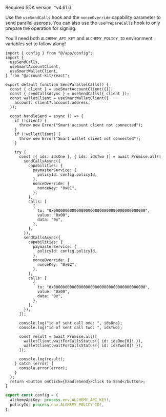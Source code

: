 <Info>Required SDK version: ^v4.61.0</Info>

Use the `useSendCalls` hook and the `nonceOverride` capability parameter to send parallel userops. You can also use the `usePrepareCalls` hook to only prepare the operation for signing.

You'll need both `ALCHEMY_API_KEY` and `ALCHEMY_POLICY_ID` environment variables set to follow along!

<CodeBlocks>

```tsx twoslash title="sendParallelCalls.tsx"
import { config } from "@/app/config";
import {
  useSendCalls,
  useSmartAccountClient,
  useSmartWalletClient,
} from "@account-kit/react";

export default function SendParallelCalls() {
  const { client } = useSmartAccountClient({});
  const { sendCallsAsync } = useSendCalls({ client });
  const walletClient = useSmartWalletClient({
    account: client?.account.address,
  });

  const handleSend = async () => {
    if (!client) {
      throw new Error("Smart account client not connected");
    }
    if (!walletClient) {
      throw new Error("Smart wallet client not connected");
    }

    try {
      const [{ ids: idsOne }, { ids: idsTwo }] = await Promise.all([
        sendCallsAsync({
          capabilities: {
            paymasterService: {
              policyId: config.policyId,
            },
            nonceOverride: {
              nonceKey: "0x01",
            },
          },
          calls: [
            {
              to: "0x0000000000000000000000000000000000000000",
              value: "0x00",
              data: "0x",
            },
          ],
        }),
        sendCallsAsync({
          capabilities: {
            paymasterService: {
              policyId: config.policyId,
            },
            nonceOverride: {
              nonceKey: "0x02",
            },
          },
          calls: [
            {
              to: "0x0000000000000000000000000000000000000000",
              value: "0x00",
              data: "0x",
            },
          ],
        }),
      ]);

      console.log("id of sent call one: ", idsOne);
      console.log("id of sent call two: ", idsTwo);

      const result = await Promise.all([
        walletClient.waitForCallsStatus({ id: idsOne[0]! }),
        walletClient.waitForCallsStatus({ id: idsTwo[0]! }),
      ]);

      console.log(result);
    } catch (error) {
      console.error(error);
    }
  };
  return <button onClick={handleSend}>Click to Send</button>;
}
```

```ts twoslash title="config.ts"
export const config = {
  alchemyApiKey: process.env.ALCHEMY_API_KEY!,
  policyId: process.env.ALCHEMY_POLICY_ID!,
};
```

</CodeBlocks>
